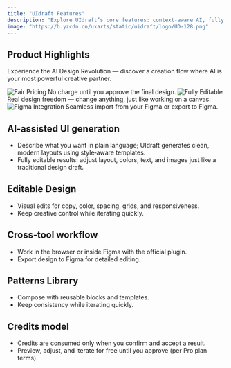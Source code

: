 ```yaml
---
title: "UIdraft Features"
description: "Explore UIdraft’s core features: context‑aware AI, fully editable results, Figma workflow, export options, and fair credits model."
image: "https://b.yzcdn.cn/uxarts/static/uidraft/logo/UD-128.png"
---
```


## Product Highlights

Experience the AI Design Revolution — discover a creation flow where AI is your most powerful creative partner.

<Tabs>
  <Tab title="Fair Pricing">
    <Frame>
      <img src="https://img01.yzcdn.cn/upload_files/2025/08/07/Fr24UK5TVTEKVR646_gCtObwZfes.png" alt="Fair Pricing" loading="lazy" />
    </Frame>
    <Card title="Fair Pricing" icon="badge-check">
      No charge until you approve the final design.
    </Card>
  </Tab>
  <Tab title="Fully Editable">
    <Frame>
      <img src="https://img01.yzcdn.cn/upload_files/2025/08/07/Fi1uauukpxsxoMarRr7FOeP-_d0K.png" alt="Fully Editable" loading="lazy" />
    </Frame>
    <Card title="Fully Editable" icon="pen">
      Real design freedom — change anything, just like working on a canvas.
    </Card>
  </Tab>
  <Tab title="Figma Integration">
    <Frame>
      <img src="https://img01.yzcdn.cn/upload_files/2025/08/07/FsSkheiQ8xkwUZGB41dWYUhGD96K.png" alt="Figma Integration" loading="lazy" />
    </Frame>
    <Card title="Figma Integration" icon="figma">
      Seamless import from your Figma or export to Figma.
    </Card>
  </Tab>
</Tabs>

## AI‑assisted UI generation
- Describe what you want in plain language; UIdraft generates clean, modern layouts using style‑aware templates.
- Fully editable results: adjust layout, colors, text, and images just like a traditional design draft.

## Editable Design
- Visual edits for copy, color, spacing, grids, and responsiveness.
- Keep creative control while iterating quickly.

## Cross‑tool workflow
- Work in the browser or inside Figma with the official plugin.
- Export design to Figma for detailed editing.

## Patterns Library
- Compose with reusable blocks and templates.
- Keep consistency while iterating quickly.

## Credits model
- Credits are consumed only when you confirm and accept a result.
- Preview, adjust, and iterate for free until you approve (per Pro plan terms).
